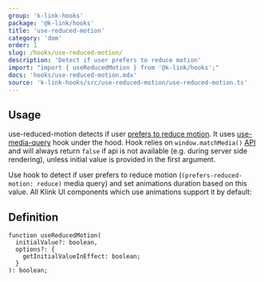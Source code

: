 ```yaml
---
group: 'k-link-hooks'
package: '@k-link/hooks'
title: 'use-reduced-motion'
category: 'dom'
order: 1
slug: /hooks/use-reduced-motion/
description: 'Detect if user prefers to reduce motion'
import: "import { useReducedMotion } from '@k-link/hooks';"
docs: 'hooks/use-reduced-motion.mdx'
source: 'k-link-hooks/src/use-reduced-motion/use-reduced-motion.ts'
---
```



## Usage

use-reduced-motion detects if user [prefers to reduce motion](https://developer.mozilla.org/en-US/docs/Web/CSS/@media/prefers-reduced-motion).
It uses [use-media-query](/hooks/use-media-query/) hook under the hood.
Hook relies on `window.matchMedia()` [API](https://developer.mozilla.org/en-US/docs/Web/API/Window/matchMedia)
and will always return `false` if api is not available (e.g. during server side rendering), unless initial value is provided in the first argument.

Use hook to detect if user prefers to reduce motion (`(prefers-reduced-motion: reduce)` media query) and set animations duration based on this value.
All Klink UI components which use animations support it by default:

<Demo data={HooksDemos.useReducedMotionDemo} />

## Definition

```tsx
function useReducedMotion(
  initialValue?: boolean,
  options?: {
    getInitialValueInEffect: boolean;
  }
): boolean;
```
